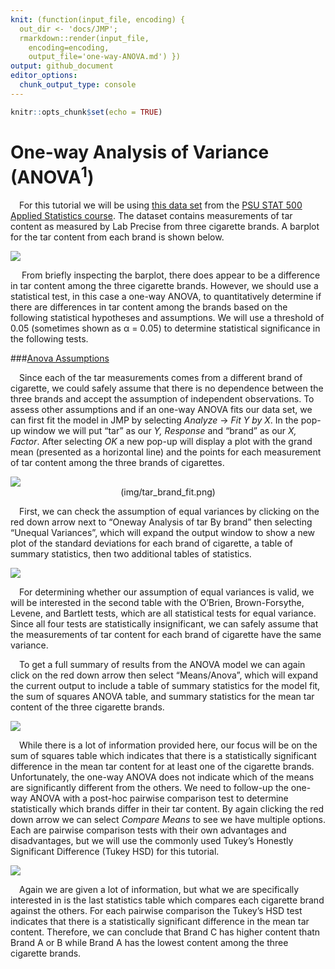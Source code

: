 ```yaml
---
knit: (function(input_file, encoding) {
  out_dir <- 'docs/JMP';
  rmarkdown::render(input_file,
    encoding=encoding,
    output_file='one-way-ANOVA.md') })
output: github_document
editor_options:
  chunk_output_type: console
---
```


```r
knitr::opts_chunk$set(echo = TRUE)
```

# One-way Analysis of Variance (ANOVA<sup>1</sup>)

&emsp;For this tutorial we will be using [this data set](https://github.com/tylerbg/DLC_stat_resources/tree/master/docs/JMP/dat/smoking_stress.jmp) from the [PSU STAT 500 Applied Statistics course](https://online.stat.psu.edu/stat500/lesson/10/10.1). The dataset contains measurements of tar content as measured by Lab Precise from three cigarette brands. A barplot for the tar content from each brand is shown below.

<center>
<img src="img/one-way-ANOVA/tar_brand_boxplot.png" style="display: block; margin: auto;" />
</center>

&emsp; From briefly inspecting the barplot, there does appear to be a difference in tar content among the three cigarette brands. However, we should use a statistical test, in this case a one-way ANOVA, to quantitatively determine if there are differences in tar content among the brands based on the following statistical hypotheses and assumptions. We will use a threshold of 0.05 (sometimes shown as &alpha; = 0.05) to determine statistical significance in the following tests.

###[Anova Assumptions](https://online.stat.psu.edu/stat500/lesson/10/10.2/10.2.1)

&emsp;Since each of the tar measurements comes from a different brand of cigarette, we could safely assume that there is no dependence between the three brands and accept the assumption of independent observations. To assess other assumptions and if an one-way ANOVA fits our data set, we can first fit the model in JMP by selecting *Analyze* -> *Fit Y by X*.  In the pop-up window we will put "tar" as our *Y, Response* and "brand" as our *X, Factor*.  After selecting *OK* a new pop-up will display a plot with the grand mean (presented as a horizontal line) and the points for each measurement of tar content among the three brands of cigarettes.

<center>
<img src="img/one-way-ANOVA/tar_brand_fit.png" style="display: block; margin: auto;" />(img/tar_brand_fit.png)
</center>

&emsp;First, we can check the assumption of equal variances by clicking on the red down arrow next to "Oneway Analysis of tar By brand" then selecting "Unequal Variances", which will expand the output window to show a new plot of the standard deviations for each brand of cigarette, a table of summary statistics, then two additional tables of statistics.

<center>
<img src="img/one-way-ANOVA/tar_brand_eqvar.png" style="display: block; margin: auto;" />
</center>

&emsp;For determining whether our assumption of equal variances is valid, we will be interested in the second table with the O'Brien, Brown-Forsythe, Levene, and Bartlett tests, which are all statistical tests for equal variance.  Since all four tests are statistically insignificant, we can safely assume that the measurements of tar content for each brand of cigarette have the same variance.

&emsp;To get a full summary of results from the ANOVA model we can again click on the red down arrow then select "Means/Anova", which will expand the current output to include a table of summary statistics for the model fit, the sum of squares ANOVA table, and summary statistics for the mean tar content of the three cigarette brands.

<center>
<img src="img/one-way-ANOVA/tar_brand_ANOVA.png" style="display: block; margin: auto;" />
</center>

&emsp;While there is a lot of information provided here, our focus will be on the sum of squares table which indicates that there is a statistically significant difference in the mean tar content for at least one of the cigarette brands.  Unfortunately, the one-way ANOVA does not indicate which of the means are significantly different from the others.  We need to follow-up the one-way ANOVA with a post-hoc pairwise comparison test to determine statistically which brands differ in their tar content.  By again clicking the red down arrow we can select *Compare Means* to see we have multiple options.  Each are pairwise comparison tests with their own advantages and disadvantages, but we will use the commonly used Tukey's Honestly Significant Difference (Tukey HSD) for this tutorial.

<center>
<img src="img/one-way-ANOVA/tar_brand_Tukey.png" style="display: block; margin: auto;" />
</center>

&emsp;Again we are given a lot of information, but what we are specifically interested in is the last statistics table which compares each cigarette brand against the others.  For each pairwise comparison the Tukey's HSD test indicates that there is a statistically significant difference in the mean tar content.  Therefore, we can conclude that Brand C has higher content thatn Brand A or B while Brand A has the lowest content among the three cigarette brands.